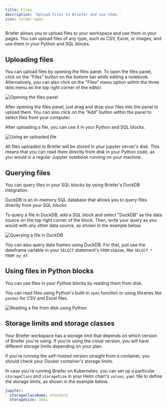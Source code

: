 ```yaml
---
title: Files
description: 'Upload files to Briefer and use them.'
icon: folder-open
---
```


Briefer allows you to upload files to your workspace and use them in your pages. You can upload files of any type, such as CSV, Excel, or images, and use them in your Python and SQL blocks.

## Uploading files

You can upload files by opening the files panel. To open the files panel, click on the "Files" button on the bottom bar while editing a notebook. Alternatively, you can also click on the "Files" menu option within the three dots menu on the top right corner of the editor.

<Frame caption="Where to open the files panel">
  <img src="/images/open-files.png" alt="Opening the files panel" />
</Frame>

After opening the files panel, just drag and drop your files into the panel to upload them. You can also click on the "Add" button within the panel to select files from your computer.

After uploading a file, you can use it in your Python and SQL blocks.

<Frame caption={`Clicking the "Use in Python" or "Use in SQL" links will cause Briefer to add an example Python or SQL block reading that file.`}>
  <img src="/images/use-files.png" alt="Using an uploaded file" />
</Frame>

<Tip>All files uploaded to Briefer will be stored in your jupyter server's disk. This means that you can read them directly from disk in your Python code, as you would in a regular Jupyter notebook running on your machine.</Tip>

## Querying files

You can query files in your SQL blocks by using Briefer's DuckDB integration.

DuckDB is an in-memory SQL database that allows you to query files directly from your SQL blocks.

To query a file in DuckDB, add a SQL block and select "DuckDB" as the data source on the top right corner of the block. Then, write your query as you would with any other data source, as shown in the example below.

<Frame caption="Reading files in DuckDB">
  <img src="/images/duckdb-query-file.png" alt="Querying a file in DuckDB" />
</Frame>

<Tip>You can also query data frames using DuckDB. For that, just use the dataframe variable in your `SELECT` statement's `FROM` clause, like `SELECT * FROM my_df`.</Tip>

## Using files in Python blocks

You can use files in your Python blocks by reading them from disk.

You can read files using Python's built-in `open` function or using libraries like `pandas` for CSV and Excel files.

<Frame caption="Reading a file from disk using Python.">
  <img src="/images/use-file-python.png" alt="Reading a file from disk using Python" />
</Frame>

## Storage limits and storage classes

Your Briefer workspace has a storage limit that depends on which version of Briefer you're using. If you're using the cloud version, you will have different storage limits depending on your plan.

If you're running the self-hosted version straight from a container, you should check your Docker container's storage limits.

In case you're running Briefer on Kubernetes, you can set up a particular `storageClass` and `storageSize` in your Helm chart's `values.yaml` file to define the storage limits, as shown in the example below.

```yaml
jupyter:
  storageClassName: standard
  storageSize: 16Gi
```
